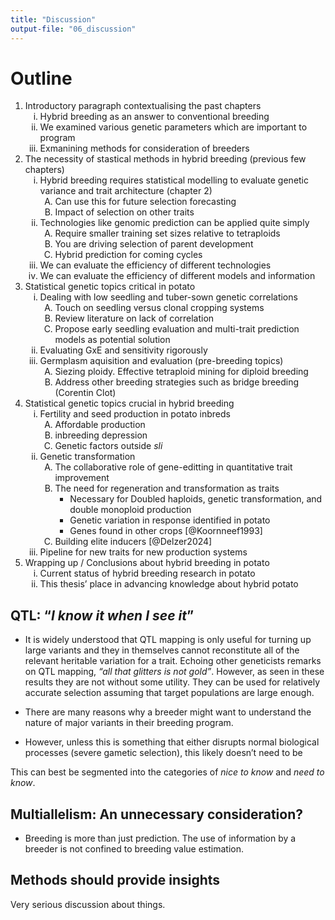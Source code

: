 ```yaml
---
title: "Discussion"
output-file: "06_discussion"
---
```


# Outline

1. Introductory paragraph contextualising the past chapters
    i) Hybrid breeding as an answer to conventional breeding
    ii) We examined various genetic parameters which are important to program
    iii) Exmanining methods for consideration of breeders

2. The necessity of stastical methods in hybrid breeding (previous few chapters) 
    i) Hybrid breeding requires statistical modelling to evaluate genetic variance and trait architecture (chapter 2)
         A.  Can use this for future selection forecasting
         B.  Impact of selection on other traits
    ii) Technologies like genomic prediction can be applied quite simply 
         A.  Require smaller training set sizes relative to tetraploids 
         B.  You are driving selection of parent development 
         C.  Hybrid prediction for coming cycles
    iii) We can evaluate the efficiency of different technologies 
    iv) We can evaluate the efficiency of different models and information

3. Statistical genetic topics critical in potato
    i) Dealing with low seedling and tuber-sown genetic correlations
         A.  Touch on seedling versus clonal cropping systems 
         B.  Review literature on lack of correlation 
         C.  Propose early seedling evaluation and multi-trait prediction models as potential solution
    ii) Evaluating GxE and sensitivity rigorously
    iii) Germplasm aquisition and evaluation (pre-breeding topics)
         A.  Siezing ploidy. Effective tetraploid mining for diploid breeding
         B.  Address other breeding strategies such as bridge breeding (Corentin Clot)

4. Statistical genetic topics crucial in hybrid breeding 
    i) Fertility and seed production in potato inbreds
         A.  Affordable production
         B.  inbreeding depression
         C.  Genetic factors outside _sli_
    ii) Genetic transformation
         A.  The collaborative role of gene-editting in quantitative trait improvement
         B.  The need for regeneration and transformation as traits 
              - Necessary for Doubled haploids, genetic transformation, and double monoploid production 
              - Genetic variation in response identified in potato 
              - Genes found in other crops [@Koornneef1993]
         C.  Building elite inducers [@Delzer2024]
    iii) Pipeline for new traits for new production systems

5. Wrapping up / Conclusions about hybrid breeding in potato 
   i) Current status of hybrid breeding research in potato
   ii) This thesis' place in advancing knowledge about hybrid potato

::: {.content-hidden}

## QTL: "_I know it when I see it_"

* It is widely understood that QTL mapping is only useful for turning up large variants and they in themselves cannot reconstitute all of the relevant heritable variation for a trait. Echoing other geneticists remarks on QTL mapping, _"all that glitters is not gold"_. However, as seen in these results they are not without some utility. They can be used for relatively accurate selection assuming that target populations are large enough.


* There are many reasons why a breeder might want to understand the nature of major variants in their breeding program.

* However, unless this is something that either disrupts normal biological processes (severe gametic selection), this likely doesn't need to be 

This can best be segmented into the categories of _nice to know_ and _need to know_. 

## Multiallelism: An unnecessary consideration?

- Breeding is more than just prediction. The use of information by a breeder is not confined to breeding value estimation. 

## Methods should provide insights

Very serious discussion about things.

:::
